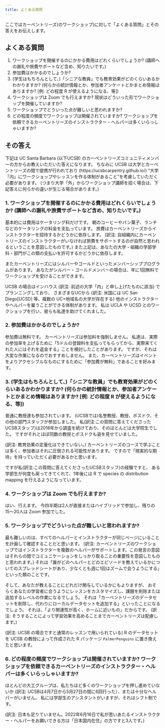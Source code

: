 ```yaml
---
title: よくある質問
---
```


ここではカーペントリーズ(のワークショップ)に対して「よくある質問」とその答えをお伝えします。

## よくある質問

1. ワークショップを開催するのにかかる費用はどれくらいでしょうか? (講師への謝礼や旅費サポートなど含め、知りたいです。)
2. 参加費はかかるのでしょうか?
3. (学生はもちろんとして、)「シニアな教員」でも教育効果がどのくらいあるかわかりますか? (何らかの統計情報とか、参加者アンケートとかまとめ情報はありますか? [例: どの程度 R が使えるようになる、等])
4. ワークショップは Zoom でも行えますか? 現状はどういった形でワークショップを開催していますか?
5. ワークショップでどういった点が難しいと思われますか?
6. どの程度の頻度でワークショップは開催されていますか? ワークショップを依頼できるカーペントリーズのインストラクター・ヘルパーは多くいらっしゃいますか?

## その答え

下記は UC Santa Barbara (以下UCSB) のカーペントリーズコミュニティメンバーの方からお教えいただいた答えになります。
ちなみに UCSB は大学とカーペントリーズの間で提携が行われており (https://ucsbcarpentry.github.io/) 
"大学「内」にワークショップやレッスンを作る体制があること"を考慮していただく必要があります。
(つまり大学「外」からワークショップ講師を招く場合は、下記答えに何らかの違いが生じる場合があります。)

### 1. ワークショップを開催するのにかかる費用はどれくらいでしょうか? (講師への謝礼や旅費サポートなど含め、知りたいです。)

基本的には費用はケータリング料だけです。
朝のコーヒーやパン菓子、ランチなどのケータリングの料金を支払っています。
旅費はカーペントリーズからインストラクターを招待するかどうかに依存します。
(訳注: 自組織内にカーペントリーズのインストラクターがいなければ旅費をサポートするのが自然と思われるということを意図したものです。)
また上記は、あなたの大学・組織の学部学科・部門がこの類の支払いを許可するかどうかに依存します。

またカーペントリーズにはシルバーやゴールドといったメンバーシッププログラムがあります。
あなたがシルバー・ゴールドメンバーの場合は、年に1回無料でワークショップを受けることができます。

UCSB の場合はインハウス (訳注: 前述の大学「内」と申し上げたものに該当) でプランニングしており、
さまざまなUCから (訳注: 米国には UC San Diego[UCSD] 等、複数の UC+地域名の大学が存在する) 他のインストラクターやヘルパーを雇うことができる体制があります。
私は UCLA や UCSD とのワークショップを行い、彼らも私達を助けてくれました。

### 2. 参加費はかかるのでしょうか?

参加費は無料です。
カーペントリーズは参加料を強制しません。
私達は、実際の参加率を上げるために「5ドルの登録料を支払ってもらってから、実際来てくれた人にはそれを返金する」ことを検討したことがあります。
ですが、それは大変な作業になるのでおすすめしません。
また、カーペントリーズはイベントをよりアクセシブルなものにするために「参加費が無料」であることを好みます。

### 3. (学生はもちろんとして、)「シニアな教員」でも教育効果がどのくらいあるかわかりますか? (何らかの統計情報とか、参加者アンケートとかまとめ情報はありますか? [例: どの程度 R が使えるようになる、等])

普通に教授達も参加されています。
(UCSBでは)名誉教授、教授、ポスドク、その他の部門スタッフが参加しました。
私(訳注:この質問に答えてくださったUCSBスタッフ)は2018年から調査を続けており、そのほとんどは大学院生でした。
ですがそれとほぼ同数の教授とポスドクも姿を見せていました。

(訳注: 教育効果の定量化はできていない。)
カーペントリーズのコースで学ぶことは多く、参加者はそれに圧倒される可能性があります。
ですので「現実的な期待」を持っていただく必要があるかと思います。

ですが私(訳注:この質問に答えてくださったUCSBスタッフ)の経験ですと、
ある学部生が何度も戻ってきてくれて、1年後には R で species の distribution mapping を行えるようになっています。

### 4. ワークショップは Zoom でも行えますか?

はい、行えます。
今四半期は2人が直接またはハイブリッドで参加し、残りの15〜20人は Zoom 参加でした。

### 5. ワークショップでどういった点が難しいと思われますか?

最も難しいのは、すべてのヘルパーとインストラクターが同じページにいることを計画して確認することだと思います。
(訳注: カーペントリーズのワークショップではインストラクターを複数のヘルパーがサポートします。この発言の意図はそれらの間でコミュニケーションをしっかり取ることの重要性を意図したものと思われます。)
それは「誰がどのヘルパーとどのエピソードを教えているかについてのスプレッドシートがあり、少なくとも週に1回はズームで会うようにする」といった類のことです。

そして、あなたが教えることにどれだけ関与しているかにもよりますが、
おそらくあなたの学習者に合うようにレッスンをカスタマイズし、課題を削除または追加するレベルの作業になるでしょう。
それは「カーペントリーズのデータセットを削除し、代わりにローカルデータセットを追加する」といったことになるでしょう。
それは、「より関連性が高く、ホームに近いもの」だからです。
(訳注: そうすることによって学習効果を高めることまでカーペントリーズは配慮します。)

(訳注: UCSB の場合ですと通常のレッスンで用いられている) R のデータセットを UCSB の教授によって作成された R パッケージ `PalmerPenguins` に置き換えたと思います。

### 6. どの程度の頻度でワークショップは開催されていますか? ワークショップを依頼できるカーペントリーズのインストラクター・ヘルパーは多くいらっしゃいますか?

ほとんどの大工グループは、私たちほど多くのワークショップを押し進めていないか (訳注: UCSBは4月7日から5月27日の間に6回行った）、または十分なヘルパーがいません。
私には学部生のアシスタントがいますが、それはシフト制です。

(訳注: 日本も足りていません。2022年6月16日で私が思いあたるインストラクター・ヘルパーをお願いできる方は「日本国内在住」の方ですと3人です。)

